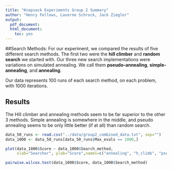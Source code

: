 ```yaml
---
title: "Knapsack Experiments Group 2 Summary"
author: "Henry Fellows, Laverne Schrock, Jack Ziegler"
output:
  pdf_document:
  html_document:
    toc: yes
---
```

##Search Methods:
For our experiment, we compared the results of five different search methods. The first two were the **hill climber** and **random search** we started with. Our three new search implementations were variations on simulated annealing. We call them **pseudo-annealing**, **simple-annealing**, and **annealing**.

Our data represents 100 runs of each search method, on each problem, with 1000 iterations.

## Results

The Hill climber and annealing methods seem to be far superior to the other 3 methods. Simple annealing is somewhere in the middle, and pseudo annealing seems to be only little better (if at all) than random search.

```r
data_50_runs <- read.csv("../data/group2_combined_data.txt", sep="")
data_1000 <- data_50_runs[data_50_runs$Max_evals == 1000,]

plot(data_1000$Score ~ data_1000$Search_method,
     xlab="Searcher", ylab="Score",names=c("annealing", "h_climb", "pseudo_a", "random", "simple_a"))

pairwise.wilcox.test(data_1000$Score, data_1000$Search_method)
```

